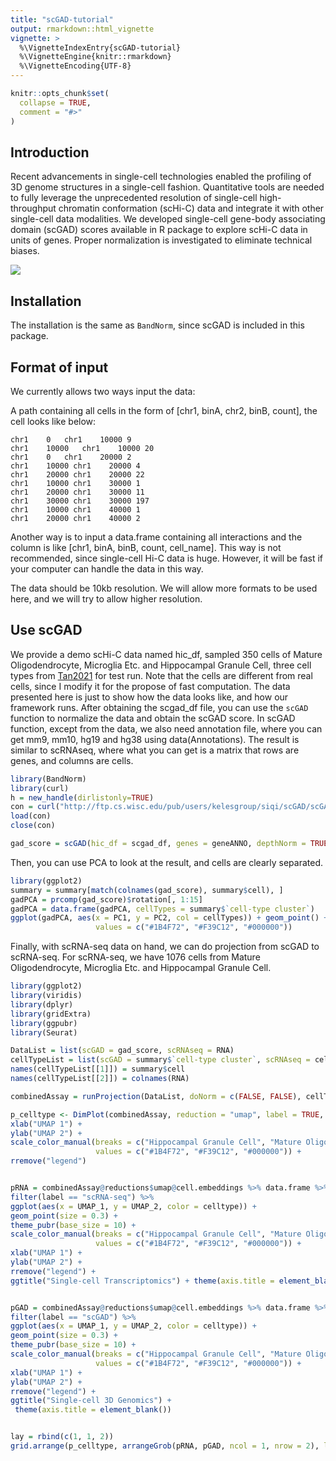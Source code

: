 ---
title: "scGAD-tutorial"
output: rmarkdown::html_vignette
vignette: >
  %\VignetteIndexEntry{scGAD-tutorial}
  %\VignetteEngine{knitr::rmarkdown}
  %\VignetteEncoding{UTF-8}
---

```{r, include = FALSE}
knitr::opts_chunk$set(
  collapse = TRUE,
  comment = "#>"
)
```

## Introduction

Recent advancements in single-cell technologies enabled the profiling of 3D genome structures in a single-cell fashion. Quantitative tools are needed to fully leverage the unprecedented resolution of single-cell high-throughput chromatin conformation (scHi-C) data and integrate it with other single-cell data modalities. We developed single-cell gene-body associating domain (scGAD) scores available in R package to explore scHi-C data in units of genes. Proper normalization is investigated to eliminate technical biases.

![](../figures/Fig1A.png)

## Installation

The installation is the same as `BandNorm`, since scGAD is included in this package.

## Format of input

We currently allows two ways input the data:

A path containing all cells in the form of [chr1, binA, chr2, binB, count], the cell looks like below:

```
chr1    0   chr1    10000 9
chr1    10000   chr1    10000 20
chr1    0   chr1    20000 2
chr1    10000 chr1    20000 4
chr1    20000 chr1    20000 22
chr1    10000 chr1    30000 1
chr1    20000 chr1    30000 11
chr1    30000 chr1    30000 197
chr1    10000 chr1    40000 1
chr1    20000 chr1    40000 2
```

Another way is to input a data.frame containing all interactions and the column is like [chr1, binA, binB, count, cell_name]. This way is not recommended, since single-cell Hi-C data is huge. However, it will be fast if your computer can handle the data in this way.

The data should be 10kb resolution. We will allow more formats to be used here, and we will try to allow higher resolution.

## Use scGAD

We provide a demo scHi-C data named hic_df, sampled 350 cells of Mature Oligodendrocyte, Microglia Etc. and Hippocampal Granule Cell, three cell types from [Tan2021](https://www.cell.com/cell/fulltext/S0092-8674(20)31754-2?_returnURL=https%3A%2F%2Flinkinghub.elsevier.com%2Fretrieve%2Fpii%2FS0092867420317542%3Fshowall%3Dtrue) for test run. Note that the cells are different from real cells, since I modify it for the propose of fast computation. The data presented here is just to show how the data looks like, and how our framework runs. After obtaining the scgad_df file, you can use the `scGAD` function to normalize the data and obtain the scGAD score. In scGAD function, except from the data, we also need annotation file, where you can get mm9, mm10, hg19 and hg38 using data(Annotations). The result is similar to scRNAseq, where what you can get is a matrix that rows are genes, and columns are cells.

```{r scGAD}
library(BandNorm)
library(curl)
h = new_handle(dirlistonly=TRUE)
con = curl("http://ftp.cs.wisc.edu/pub/users/kelesgroup/siqi/scGAD/scGADExample.rda", "r", h)
load(con)
close(con)

gad_score = scGAD(hic_df = scgad_df, genes = geneANNO, depthNorm = TRUE)
```

Then, you can use PCA to look at the result, and cells are clearly separated.

```{r PCA Result}
library(ggplot2)
summary = summary[match(colnames(gad_score), summary$cell), ]
gadPCA = prcomp(gad_score)$rotation[, 1:15]
gadPCA = data.frame(gadPCA, cellTypes = summary$`cell-type cluster`)
ggplot(gadPCA, aes(x = PC1, y = PC2, col = cellTypes)) + geom_point() + theme_bw(base_size = 10) + scale_color_manual(breaks = c("Hippocampal Granule Cell", "Mature Oligodendrocyte", "Microglia Etc."),
                   values = c("#1B4F72", "#F39C12", "#000000"))
```

Finally, with scRNA-seq data on hand, we can do projection from scGAD to scRNA-seq. For scRNA-seq, we have 1076 cells from Mature Oligodendrocyte, Microglia Etc. and Hippocampal Granule Cell.

```{r Projection}
library(ggplot2)
library(viridis)
library(dplyr)
library(gridExtra)
library(ggpubr)
library(Seurat)

DataList = list(scGAD = gad_score, scRNAseq = RNA)
cellTypeList = list(scGAD = summary$`cell-type cluster`, scRNAseq = cellTypeRNA)
names(cellTypeList[[1]]) = summary$cell
names(cellTypeList[[2]]) = colnames(RNA)

combinedAssay = runProjection(DataList, doNorm = c(FALSE, FALSE), cellTypeList)

p_celltype <- DimPlot(combinedAssay, reduction = "umap", label = TRUE, repel = TRUE, pt.size = 1.3, shape.by = "method", label.size = 6) +
xlab("UMAP 1") +
ylab("UMAP 2") +
scale_color_manual(breaks = c("Hippocampal Granule Cell", "Mature Oligodendrocyte", "Microglia Etc."),
                   values = c("#1B4F72", "#F39C12", "#000000")) +
rremove("legend")


pRNA = combinedAssay@reductions$umap@cell.embeddings %>% data.frame %>% mutate(celltype = c(cellTypeList[[1]], cellTypeList[[2]]), label = c(rep("scGAD", length(cellTypeList[[1]])), rep("scRNA-seq", length(cellTypeList[[2]])))) %>%
filter(label == "scRNA-seq") %>%
ggplot(aes(x = UMAP_1, y = UMAP_2, color = celltype)) +
geom_point(size = 0.3) +
theme_pubr(base_size = 10) +
scale_color_manual(breaks = c("Hippocampal Granule Cell", "Mature Oligodendrocyte", "Microglia Etc."),
                   values = c("#1B4F72", "#F39C12", "#000000")) +
xlab("UMAP 1") +
ylab("UMAP 2") +
rremove("legend") +
ggtitle("Single-cell Transcriptomics") + theme(axis.title = element_blank())


pGAD = combinedAssay@reductions$umap@cell.embeddings %>% data.frame %>% mutate(celltype = c(cellTypeList[[1]], cellTypeList[[2]]), label = c(rep("scGAD", length(cellTypeList[[1]])), rep("scRNA-seq", length(cellTypeList[[2]])))) %>%
filter(label == "scGAD") %>%
ggplot(aes(x = UMAP_1, y = UMAP_2, color = celltype)) +
geom_point(size = 0.3) +
theme_pubr(base_size = 10) +
scale_color_manual(breaks = c("Hippocampal Granule Cell", "Mature Oligodendrocyte", "Microglia Etc."),
                   values = c("#1B4F72", "#F39C12", "#000000")) +
xlab("UMAP 1") +
ylab("UMAP 2") +
rremove("legend") +
ggtitle("Single-cell 3D Genomics") +
 theme(axis.title = element_blank())


lay = rbind(c(1, 1, 2))
grid.arrange(p_celltype, arrangeGrob(pRNA, pGAD, ncol = 1, nrow = 2), layout_matrix = lay)
```



